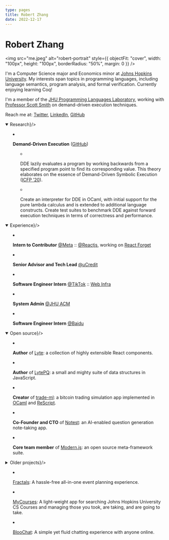 ```yaml
---
type: pages
title: Robert Zhang
date: 2022-12-17
---
```


<div style={{display: "flex", justifyContent: "space-between", alignItems: "center", marginBottom: 24}}>
  <h1 style={{margin: 0}}>Robert Zhang</h1>

  <img
    src="me.jpeg"
    alt="robert-portrait"
    style={{
      objectFit: "cover",
      width: "100px",
      height: "100px",
      borderRadius: "50%",
      margin: 0
    }}
  />
</div>

I'm a Computer Science major and Economics minor at [Johns Hopkins University](https://www.jhu.edu).
My interests span topics in programming languages, including language semantics, program analysis, and formal verification.
Currently enjoying learning Coq!

I'm a member of the [JHU Programming Languages Laboratory](https://pl.cs.jhu.edu), working with [Professor Scott Smith](https://www.cs.jhu.edu/~scott)
on demand-driven execution techniques.

Reach me at: [Twitter](https://twitter.com/jiaxuanzhang01), [LinkedIn](https://www.linkedin.com/in/~rz), [GitHub](https://github.com/robertzhidealx)

<details open>
  
<summary children={<strong style={{fontSize: '1.2rem', paddingLeft: '5px'}}>Research</strong>}/>

<style jsx="true">{`
  summary:not(:focus-visible):focus {
    outline: none;
  }
`}</style>

- <strong>Demand-Driven Execution</strong> ([GitHub](https://github.com/JHU-PL-Lab/dde))

  - DDE lazily evaluates a program by working backwards from a specified program
    point to find its corresponding value. This theory elaborates on the essence of
    Demand-Driven Symbolic Execution ([ICFP ’20](https://pl.cs.jhu.edu/projects/demand-driven-symbolic-execution)).

  - Create an interpreter for DDE in OCaml, with initial support for the pure lambda
    calculus and is extended to additional language constructs. Create test suites
    to benchmark DDE against forward execution techniques in terms of correctness and
    performance.

</details>

<details open>
  
<summary children={<strong style={{fontSize: '1.2rem', paddingLeft: '5px'}}>Experience</strong>}/>

<style jsx="true">{`
  summary:not(:focus-visible):focus {
    outline: none;
  }
`}</style>

- <strong>Intern to Contributor</strong> [@Meta](https://about.meta.com) :: [@Reactjs](https://reactjs.org/community/team.html#acknowledgements),
  working on [React Forget](https://www.youtube.com/watch?v=lGEMwh32soc)

- <strong>Senior Advisor and Tech Lead</strong> [@uCredit](https://ucredit.me/team)

- <strong>Software Engineer Intern</strong> [@TikTok](https://www.tiktok.com) ::
  [Web Infra](https://webinfra.org)

- <strong>System Admin</strong> [@JHU ACM](https://jhuacm.com)

- <strong>Software Engineer Intern</strong> [@Baidu](http://usa.baidu.com/)

</details>

<details open>
  
<summary children={<strong style={{fontSize: '1.2rem', paddingLeft: '5px'}}>Open source</strong>}/>

<style jsx>{`
  summary:not(:focus-visible):focus {
    outline: none;
  }
`}</style>

- <strong>Author</strong> of [Lyte](https://github.com/robertzhidealx/lyte): a collection
  of highly extensible React components.

- <strong>Author</strong> of [LytePQ](https://github.com/robertzhidealx/lytepq):
  a small and mighty suite of data structures in JavaScript.

- <strong>Creator</strong> of [trade-ml](https://github.com/robertzhidealx/trade-ml):
  a bitcoin trading simulation app implemented in [OCaml](https://ocaml.org) and
  [ReScript](https://rescript-lang.org).

- <strong>Co-Founder and CTO</strong> of [Notest](https://github.com/robertzhidealx/notest):
  an AI-enabled question generation note-taking app.

- <strong>Core team member</strong> of [Modern.js](https://github.com/modern-js-dev/modern.js):
  an open source meta-framework suite.

</details>

<details>
  
<summary children={<strong style={{fontSize: '1.2rem', paddingLeft: '5px'}}>Older projects</strong>}/>

<style jsx>{`
  summary:not(:focus-visible):focus {
    outline: none;
  }
`}</style>

- [Fractals](https://fractal-docs.vercel.app): A hassle-free all-in-one event planning experience.

- [MyCourses](https://mycourses-robertzhang.netlify.app/): A light-weight app for searching Johns Hopkins University CS Courses and managing those you took, are taking, and are going to take.

- [BlooChat](https://outtadabloo-robertzhang.herokuapp.com/): A simple yet fluid chatting experience with anyone online.

</details>

